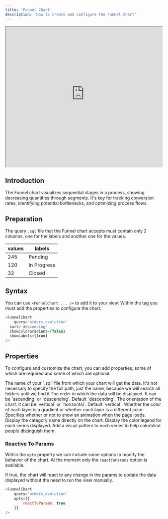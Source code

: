 ```yaml
---
title: 'Funnel Chart'
description: 'How to create and configure the Funnel Chart'
---
```


<iframe class="rounded-xl" src="https://docs-charts-examples.fly.dev/visualizations/funnel" width="100%" height="450"> </iframe>

## Introduction
The Funnel chart visualizes sequential stages in a process, showing decreasing quantities through segments. It's key for tracking conversion rates, identifying potential bottlenecks, and optimizing process flows.

## Preparation
The query `.sql` file that the Funnel chart accepts must contain only 2 columns, one for the labels and another one for the values.

| values   | labels      |
| -------- | ----------- |
| 245      | Pending     |
| 120      | In Progress |
| 32       | Closed      |

## Syntax
You can use `<FunnelChart ... />` to add it to your view. Within the tag you must add the properties to configure the chart.

``` js
<FunnelChart
	query='orders_evolution'
  sort='descending'
  showColorGradient={false}
  showLabels={true}
/>
```

## Properties
To configure and customize the chart, you can add properties, some of which are required and some of which are optional.

<ParamField path="query" type="string" required>
    The name of your `.sql` file from which your chart will get the data. It's not necessary to specify the full path, just the name, because we will search all folders until we find it
</ParamField>

<ParamField path="sort" type="string" required>
    The order in which the data will be displayed. It can be `ascending` or `descending`. Default `descending`.
</ParamField>

<ParamField path="orientation" type="string" required>
    The orientation of the chart. It can be `vertical` or `horizontal`. Default `vertical`.
</ParamField>

<ParamField path="showColorGradient" type="boolean">
    Whether the color of each layer is a gradient or whether each layer is a different color.
</ParamField>

<ParamField path="animation" type="boolean">
    Specifies whether or not to show an animation when the page loads.
</ParamField>

<ParamField path="showLabels" type="boolean">
    Display the category name directly on the chart.
</ParamField>

<ParamField path="showLegend" type="boolean">
    Display the color legend for each series displayed.
</ParamField>

<ParamField path="showDecal" type="boolean">
    Add a visual pattern to each series to help colorblind people distinguish them.
</ParamField>

### Reactive To Params

Within the `opts` property we can include some options to modify the behavior of the chart. At the moment only the `reactToParams` option is available.

<ParamField path="reactToParams" type="boolean">
    If true, the chart will react to any change in the params to update the data displayed without the need to run the view manually.
</ParamField>

```js
<FunnelChart
	query='orders_evolution'
    opts={{
        reactToParams: true
    }}
/>
```

